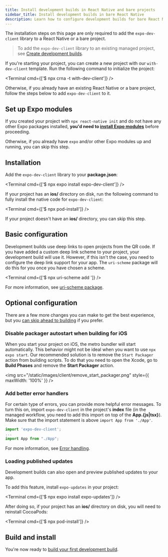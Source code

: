 ```yaml
---
title: Install development builds in React Native and bare projects
sidebar_title: Install development builds in bare React Native
description: Learn how to configure development builds for bare React Native projects.
---
```



The installation steps on this page are only required to add the `expo-dev-client` library to a React Native or a bare project.

> To add the `expo-dev-client` library to an existing managed project, see [Create development builds](/develop/development-builds/create-a-build/).

If you're starting your project, you can create a new project with our `with-dev-client` template. Run the following command to initialize the project:

<Terminal cmd={['$ npx crna -t with-dev-client']} />

Otherwise, if you already have an existing React Native or a bare project, follow the steps below to add `expo-dev-client` to it.

<Step label="1">

## Set up Expo modules

If you created your project with `npx react-native init` and do not have any other Expo packages installed, **you'd need to [install Expo modules](/bare/installing-expo-modules)** before proceeding.

Otherwise, if you already have `expo` and/or other Expo modules up and running, you can skip this step.

</Step>

<Step label="2">

## Installation

Add the `expo-dev-client` library to your **package.json**:

<Terminal cmd={['$ npx expo install expo-dev-client']} />

If your project has an **ios/** directory on disk, run the following command to fully install the native code for `expo-dev-client`:

<Terminal cmd={['$ npx pod-install']} />

If your project doesn't have an **ios/** directory, you can skip this step.

</Step>

<Step label="3">

## Basic configuration

Development builds use deep links to open projects from the QR code. If you have added a custom deep link scheme to your project, your development build will use it. However, if this isn't the case, you need to configure the deep link support for your app. The `uri-scheme` package will do this for you once you have chosen a scheme.

<Terminal cmd={['$ npx uri-scheme add <your scheme>']} />

For more information, see [uri-scheme package](https://www.npmjs.com/package/uri-scheme).

</Step>

<Step label="4">

## Optional configuration

There are a few more changes you can make to get the best experience, but you [can skip ahead to building](/development/create-development-builds/#build-with-eas) if you prefer.

### Disable packager autostart when building for iOS

When you start your project on iOS, the metro bundler will start automatically. This behavior might not be ideal when you want to use `npx expo start`. Our recommended solution is to remove the `Start Packager` action from building scripts. To do that you need to open the Xcode, go to **Build Phases** and remove the **Start Packager** action.

<img src="/static/images/client/remove_start_packager.png" style={{ maxWidth: '100%' }} />

### Add better error handlers

For certain type of errors, you can provide more helpful error messages. To turn this on, import `expo-dev-client` in the project's **index** file (in the managed workflow, you need to add this import on top of the **App.&lbrace;js|tsx&rbrace;**). Make sure that the import statement is above `import App from './App'`.

```js
import 'expo-dev-client';
...
import App from "./App";
```

For more information, see [Error handling](/development/use-development-builds/#add-error-handling).

### Loading published updates

Development builds can also open and preview published updates to your app.

To add this feature, install `expo-updates` in your project:

<Terminal cmd={['$ npx expo install expo-updates']} />

After doing so, if your project has an **ios/** directory on disk, you will need to reinstall CocoaPods:

<Terminal cmd={['$ npx pod-install']} />

</Step>

<Step label="5">

## Build and install

You're now ready to [build your first development build](/development/create-development-builds/#create-and-install-eas-build).

</Step>
